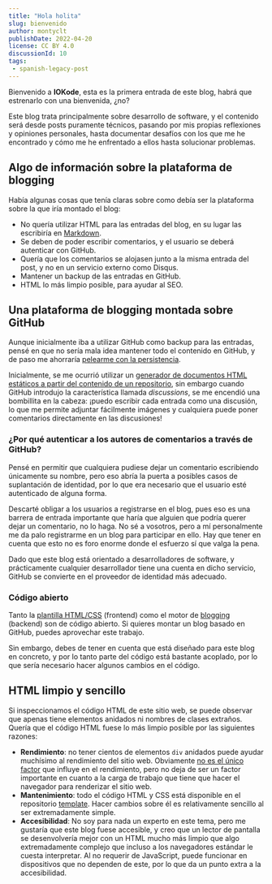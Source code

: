 ```yaml
---
title: "Hola holita"
slug: bienvenido
author: montyclt
publishDate: 2022-04-20
license: CC BY 4.0
discussionId: 10
tags:
 - spanish-legacy-post
---
```


Bienvenido a **IOKode**, esta es la primera entrada de este blog, habrá que
estrenarlo con una bienvenida, ¿no?

Este blog trata principalmente sobre desarrollo de software, y el contenido será
desde posts puramente técnicos, pasando por mis propias reflexiones y opiniones
personales, hasta documentar desafíos con los que me he encontrado y cómo me he
enfrentado a ellos hasta solucionar problemas.

## Algo de información sobre la plataforma de blogging
Había algunas cosas que tenía claras sobre como debía ser la plataforma
sobre la que iría montado el blog:

- No quería utilizar HTML para las entradas del blog, en su lugar las escribiría
  en [Markdown](https://daringfireball.net/projects/markdown/).
- Se deben de poder escribir comentarios, y el usuario se deberá autenticar con
  GitHub.
- Quería que los comentarios se alojasen junto a la misma entrada del post, y no
  en un servicio externo como Disqus.
- Mantener un backup de las entradas en GitHub.
- HTML lo más limpio posible, para ayudar al SEO.

## Una plataforma de blogging montada sobre GitHub
Aunque inicialmente iba a utilizar GitHub como backup para las entradas, pensé
en que no sería mala idea mantener todo el contenido en GitHub, y de paso me
ahorraría [pelearme con la
persistencia](https://iokode.blog/post/2022/por-que-usar-una-base-de-datos).

Inicialmente, se me ocurrió utilizar un [generador de documentos HTML estáticos
a partir del contenido de un repositorio](https://jekyllrb.com/), sin embargo
cuando GitHub introdujo la característica llamada _discussions_, se me encendió
una bombillita en la cabeza: ¡puedo escribir cada entrada como una discusión, lo
que me permite adjuntar fácilmente imágenes y cualquiera puede poner comentarios
directamente en las discusiones!

### ¿Por qué autenticar a los autores de comentarios a través de GitHub?
Pensé en permitir que cualquiera pudiese dejar un comentario escribiendo
únicamente su nombre, pero eso abría la puerta a posibles casos de suplantación
de identidad, por lo que era necesario que el usuario esté autenticado de alguna
forma.

Descarté obligar a los usuarios a registrarse en el blog, pues eso es una
barrera de entrada importante que haría que alguien que podría querer dejar un
comentario, no lo haga. No sé a vosotros, pero a mí personalmente me da palo
registrarme en un blog para participar en ello. Hay que tener en cuenta que esto
no es foro enorme donde el esfuerzo sí que valga la pena.

Dado que este blog está orientado a desarrolladores de software, y prácticamente
cualquier desarrollador tiene una cuenta en dicho servicio, GitHub se convierte
en el proveedor de identidad más adecuado.

### Código abierto
Tanto la [plantilla HTML/CSS](https://github.com/iokode/template) (frontend)
como el motor de [blogging](https://github.com/iokode/butterfly) (backend) son
de código abierto. Si quieres montar un blog basado en GitHub, puedes aprovechar
este trabajo.

Sin embargo, debes de tener en cuenta que está diseñado para este blog en
concreto, y por lo tanto parte del código está bastante acoplado, por lo que
sería necesario hacer algunos cambios en el código.

## HTML limpio y sencillo
Si inspeccionamos el código HTML de este sitio web, se puede observar que apenas
tiene elementos anidados ni nombres de clases extraños. Quería que el código
HTML fuese lo más limpio posible por las siguientes razones:
- **Rendimiento**: no tener cientos de elementos `div` anidados puede ayudar
  muchísimo al rendimiento del sitio web. Obviamente [no es el único
  factor](https://github.com/iokode/butterfly/issues/1) que influye en el
  rendimiento, pero no deja de ser un factor importante en cuanto a la carga de
  trabajo que tiene que hacer el navegador para renderizar el sitio web.
- **Mantenimiento**: todo el código HTML y CSS está disponible en el repositorio
  [template](https://github.com/iokode/template). Hacer cambios sobre él es
  relativamente sencillo al ser extremadamente simple.
- **Accesibilidad**: No soy para nada un experto en este tema, pero me gustaría
  que este blog fuese accesible, y creo que un lector de pantalla se
  desenvolvería mejor con un HTML mucho más limpio que algo extremadamente
  complejo que incluso a los navegadores estándar le cuesta interpretar. Al no
  requerir de JavaScript, puede funcionar en dispositivos que no dependen de
  este, por lo que da un punto extra a la accesibilidad.
